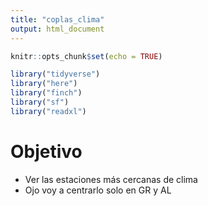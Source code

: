 ```yaml
---
title: "coplas_clima"
output: html_document
---
```


```r
knitr::opts_chunk$set(echo = TRUE)
```

```r
library("tidyverse")
library("here")
library("finch")
library("sf")
library("readxl")
```

# Objetivo
- Ver las estaciones más cercanas de clima 
- Ojo voy a centrarlo solo en GR y AL 









